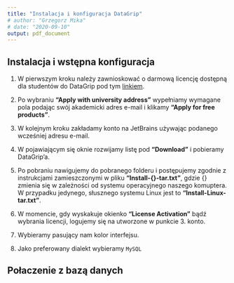 ```yaml
---
title: "Instalacja i konfiguracja DataGrip"
# author: "Grzegorz Mika"
# date: "2020-09-10"
output: pdf_document
---
```


## Instalacja i wstępna konfiguracja

1. W pierwszym kroku należy zawnioskować o darmową licencję dostępną dla studentów do DataGrip pod tym [linkiem](https://www.jetbrains.com/community/education/#students).

2. Po wybraniu **"Apply with university address"** wypełniamy wymagane pola podając swój akademicki adres e-mail i klikamy **"Apply for free products"**.

3. W kolejnym kroku zakładamy konto na JetBrains używając podanego wcześniej adresu e-mail.

4. W pojawiającym się oknie rozwijamy listę pod **"Download"** i pobieramy DataGrip'a.

5. Po pobraniu nawigujemy do pobranego folderu i postępujemy zgodnie z instrukcjami zamieszczonymi w pliku **"Install-{}-tar.txt"**, gdzie {} zmienia się w zależności od systemu operacyjnego naszego komuptera. W przypadku jedynego, słusznego systemu Linux jest to **"Install-Linux-tar.txt"**. 

6. W momencie, gdy wyskakuje okienko **"License Activation"** bądź wybrania licencji, logujemy się na utworzone w punkcie 3. konto. 

7. Wybieramy pasujący nam kolor interfejsu.

8. Jako preferowany dialekt wybieramy `MySQL`

## Połaczenie z bazą danych

